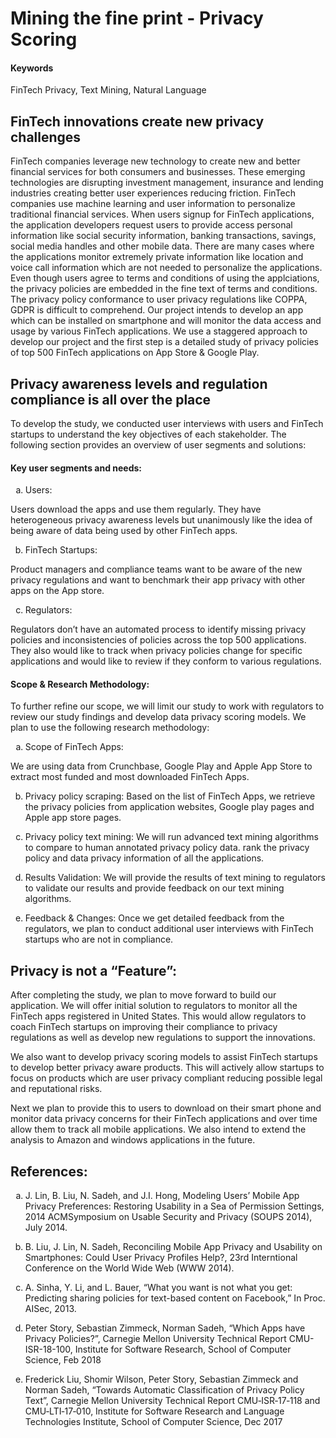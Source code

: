 # Mining the fine print - Privacy Scoring {#Fintech-Privacy-Scoring}

#### Keywords {-}

FinTech Privacy, Text Mining, Natural Language

## FinTech innovations create new privacy challenges

FinTech companies leverage new technology to create new and better financial services for both consumers and businesses. These emerging technologies are disrupting investment management, insurance and lending industries creating better user experiences reducing friction. FinTech companies use machine learning and user information to personalize traditional financial services. 
When users signup for FinTech applications, the application developers request users to provide access personal information like social security information, banking transactions, savings, social media handles and other mobile data. There are many cases where the applications monitor extremely private information like location and voice call information which are not needed to personalize the applications. Even though users agree to terms and conditions of using the applciations, the privacy policies are embedded in the fine text of terms and conditions. The privacy policy conformance to user privacy regulations like COPPA, GDPR is difficult to comprehend. Our project intends to develop an app which can be installed on smartphone and will monitor the data access and usage by various FinTech applications. We use a staggered approach to develop our project and the first step is a detailed study of privacy policies of top 500 FinTech applications on App Store & Google Play. 


## Privacy awareness levels and regulation compliance is all over the place

To develop the study, we conducted user interviews with users and FinTech startups to understand the key objectives of each stakeholder. The following section provides an overview of user segments and solutions:

#### Key user segments and needs:{-}
a) Users:

Users download the apps and use them regularly. They have heterogeneous privacy awareness levels but unanimously like the idea of being aware of data being used by other FinTech apps. 

b) FinTech Startups:

Product managers and compliance teams want to be aware of the new privacy regulations and want to benchmark their app privacy with other apps on the App store. 

c) Regulators:

Regulators don't have an automated process to identify missing privacy policies and inconsistencies of policies across the top 500 applications. They also would like to track when privacy policies change for specific applications and would like to review if they conform to various regulations. 

#### Scope & Research Methodology:{-}
To further refine our scope, we will limit our study to work with regulators to review our study findings and develop data privacy scoring models. We plan to use the following research methodology:

a) Scope of FinTech Apps:

We are using data from Crunchbase, Google Play and Apple App Store to extract most funded and most downloaded FinTech Apps. 

b) Privacy policy scraping:
Based on the list of FinTech Apps, we retrieve the privacy policies from application websites, Google play pages and Apple app store pages. 

c) Privacy policy text mining:
We will run advanced text mining algorithms to compare to human annotated privacy policy data. rank the privacy policy and data privacy information of all the applications. 

d) Results Validation:
We will provide the results of text mining to regulators to validate our results and provide feedback on our text mining algorithms. 

e) Feedback & Changes:
Once we get detailed feedback from the regulators, we plan to conduct additional user interviews with FinTech startups who are not in compliance. 


## Privacy is not a "Feature":

After completing the study, we plan to move forward to build our application.  We will offer initial solution to regulators to monitor all the FinTech apps registered in United States. This would allow regulators to coach FinTech startups on improving their compliance to privacy regulations as well as develop new regulations to support the innovations. 

We also want to develop privacy scoring models to assist FinTech startups to develop better privacy aware products. This will actively allow startups to focus on products which are user privacy compliant reducing possible legal and reputational risks. 

Next we plan to provide this to users to download on their smart phone and monitor data privacy concerns for their FinTech applications and over time allow them to track all mobile applications.  We also intend to extend the analysis to Amazon and windows applications in the future. 


## References:{-}
a) J. Lin, B. Liu, N. Sadeh, and J.I. Hong, Modeling Users’ Mobile App Privacy Preferences: Restoring Usability in a Sea of Permission Settings, 2014 ACMSymposium on Usable Security and Privacy (SOUPS 2014), July 2014.

b) B. Liu, J. Lin, N. Sadeh, Reconciling Mobile App Privacy and Usability on Smartphones: Could User Privacy Profiles Help?, 23rd Interntional Conference on the World Wide Web (WWW 2014).

c) A. Sinha, Y. Li, and L. Bauer, “What you want is not what you get: Predicting sharing policies for text-based content on Facebook,” In Proc. AISec, 2013.

d) Peter Story, Sebastian Zimmeck, Norman Sadeh, "Which Apps have Privacy Policies?", Carnegie Mellon University Technical Report CMU-ISR-18-100, Institute for Software Research, School of Computer Science, Feb 2018

e) Frederick Liu, Shomir Wilson, Peter Story, Sebastian Zimmeck and Norman Sadeh, "Towards Automatic Classification of Privacy Policy Text", Carnegie Mellon University Technical Report CMU‐ISR‐17‐118 and CMU‐LTI‐17‐010, Institute for Software Research and Language Technologies Institute, School of Computer Science, Dec 2017
